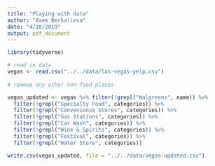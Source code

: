 ```yaml
---
title: "Playing with data"
author: "Asem Berkalieva"
date: "4/10/2019"
output: pdf_document
--- 
```


```r
library(tidyverse)

# read in data
vegas <- read.csv("../../data/las-vegas-yelp.csv")
 
# remove any other non-food places

vegas_updated <- vegas %>% filter(!grepl("Walgreens", name)) %>%
  filter(!grepl("Specialty Food", categories)) %>%
  filter(!grepl("Convenience Stores", categories)) %>%
  filter(!grepl("Gas Stations", categories)) %>%
  filter(!grepl("Car Wash", categories)) %>%
  filter(!grepl("Wine & Spirits", categories)) %>%
  filter(!grepl("Festival", categories)) %>%
  filter(!grepl("Water Store", categories))

write.csv(vegas_updated, file = "../../data/vegas-updated.csv")

```



